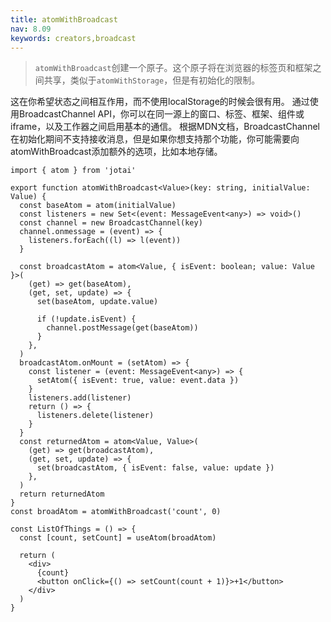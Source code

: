 ```yaml
---
title: atomWithBroadcast
nav: 8.09
keywords: creators,broadcast
---
```


> `atomWithBroadcast`创建一个原子。这个原子将在浏览器的标签页和框架之间共享，类似于`atomWithStorage`，但是有初始化的限制。

这在你希望状态之间相互作用，而不使用localStorage的时候会很有用。
通过使用BroadcastChannel API，你可以在同一源上的窗口、标签、框架、组件或iframe，以及工作器之间启用基本的通信。
根据MDN文档，BroadcastChannel在初始化期间不支持接收消息，但是如果你想支持那个功能，你可能需要向atomWithBroadcast添加额外的选项，比如本地存储。

```tsx
import { atom } from 'jotai'

export function atomWithBroadcast<Value>(key: string, initialValue: Value) {
  const baseAtom = atom(initialValue)
  const listeners = new Set<(event: MessageEvent<any>) => void>()
  const channel = new BroadcastChannel(key)
  channel.onmessage = (event) => {
    listeners.forEach((l) => l(event))
  }

  const broadcastAtom = atom<Value, { isEvent: boolean; value: Value }>(
    (get) => get(baseAtom),
    (get, set, update) => {
      set(baseAtom, update.value)

      if (!update.isEvent) {
        channel.postMessage(get(baseAtom))
      }
    },
  )
  broadcastAtom.onMount = (setAtom) => {
    const listener = (event: MessageEvent<any>) => {
      setAtom({ isEvent: true, value: event.data })
    }
    listeners.add(listener)
    return () => {
      listeners.delete(listener)
    }
  }
  const returnedAtom = atom<Value, Value>(
    (get) => get(broadcastAtom),
    (get, set, update) => {
      set(broadcastAtom, { isEvent: false, value: update })
    },
  )
  return returnedAtom
}
const broadAtom = atomWithBroadcast('count', 0)

const ListOfThings = () => {
  const [count, setCount] = useAtom(broadAtom)

  return (
    <div>
      {count}
      <button onClick={() => setCount(count + 1)}>+1</button>
    </div>
  )
}
```

<CodeSandbox id="ugkzm0" />
